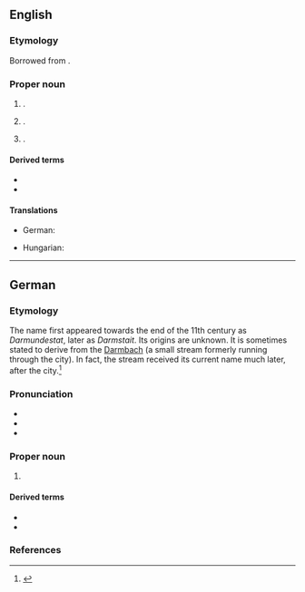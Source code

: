 ==English==
{{wikipedia}}
{{swp|Darmstadt (disambiguation)}}

===Etymology===
Borrowed from {{bor|en|de|Darmstadt}}.

===Proper noun===
{{en-proper noun}}

# {{place|en|independent city|s/Hesse|c/Germany}}.
# {{place|en|town|mostly in|twp:Suf/Scott|co/Vanderburgh County|s/Indiana|c/USA}}.
# {{place|en|CDP|co/St. Clair County|s/Illinois|c/USA}}.

====Derived terms====
* {{l|en|darmstadtate}}
* {{l|en|darmstadtium}}

====Translations====
{{trans-top|city}}
* German: {{t+|de|Darmstadt|n}}
{{trans-mid}}
* Hungarian: {{t+|hu|Darmstadt}}
{{trans-bottom}}

----

==German==
{{wikipedia|lang=de}}

===Etymology===
The name first appeared towards the end of the 11th century as ''Darmundestat'', later as ''Darmstait''. Its origins are unknown. It is sometimes stated to derive from the [[w:Darmbach|Darmbach]] (a small stream formerly running through the city). In fact, the stream received its current name much later, after the city.<ref>{{cite-journal|url=http://www.darmbach.de/Projekt/documents/Wokommterherwowillerhin.pdf|title=Wo kommt er her, wo will er hin?|journal=Darmstädter Echo|date=3 December 2007|accessdate=28 July 2015|lang=de|first=Klaus|last=Honold}}</ref>

===Pronunciation===
* {{IPA|de|/daʁmʃtat/}}
* {{audio|de|De-Darmstadt.ogg|Audio}}
* {{audio|de|De-Darmstadt2.ogg|Audio}}

===Proper noun===
{{de-proper noun|toponym}}

# {{place|de|independent city|s/Hesse|c/Germany|t1=Darmstadt}}

====Derived terms====
* {{l|de|Darmstädter}}
* {{l|de|darmstädtisch}}

===References===
<references />